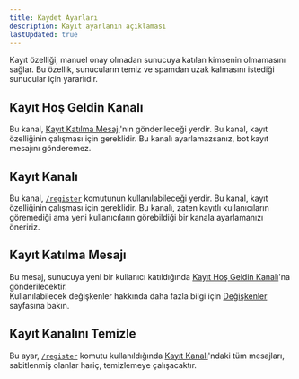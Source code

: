 ```yaml
---
title: Kaydet Ayarları
description: Kayıt ayarlanın açıklaması
lastUpdated: true
---
```

Kayıt özelliği, manuel onay olmadan sunucuya katılan kimsenin olmamasını sağlar.
Bu özellik, sunucuların temiz ve spamdan uzak kalmasını istediği sunucular için yararlıdır.

## Kayıt Hoş Geldin Kanalı
Bu kanal, [Kayıt Katılma Mesajı](/tr/configuration/register-settings#register-join-message)'nın gönderileceği yerdir.
Bu kanal, kayıt özelliğinin çalışması için gereklidir. Bu kanalı ayarlamazsanız,
bot kayıt mesajını gönderemez.

## Kayıt Kanalı
Bu kanal, [`/register`](/tr/commands/register) komutunun kullanılabileceği yerdir.
Bu kanal, kayıt özelliğinin çalışması için gereklidir.
Bu kanalı, zaten kayıtlı kullanıcıların göremediği ama yeni kullanıcıların görebildiği bir kanala ayarlamanızı öneririz.

## Kayıt Katılma Mesajı
Bu mesaj, sunucuya yeni bir kullanıcı katıldığında [Kayıt Hoş Geldin Kanalı](/tr/configuration/register-settings#register-welcome-channel)'na gönderilecektir. <br />
Kullanılabilecek değişkenler hakkında daha fazla bilgi için [Değişkenler](/tr/configuration/variables) sayfasına bakın.

## Kayıt Kanalını Temizle
Bu ayar, [`/register`](/tr/commands/register) komutu kullanıldığında [Kayıt Kanalı](/tr/configuration/register-settings#register-channel)'ndaki tüm mesajları, sabitlenmiş olanlar hariç, temizlemeye çalışacaktır.